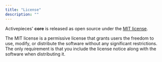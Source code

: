 ---
title: "License"
description: ""
---

Activepieces' **core** is released as open source under the [MIT license](https://github.com/activepieces/activepieces/blob/main/LICENSE).

The MIT license is a permissive license that grants users the freedom to use, modify, or distribute the software without any significant restrictions. The only requirement is that you include the license notice along with the software when distributing it.